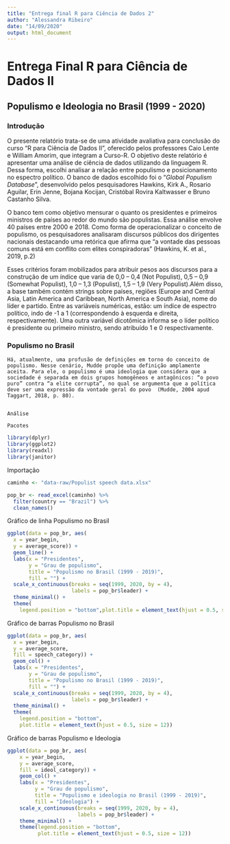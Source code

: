 ```yaml
---
title: "Entrega final R para Ciência de Dados 2"
author: "Alessandra Ribeiro"
date: "14/09/2020"
output: html_document
---
```


# Entrega Final R para Ciência de Dados II
## Populismo e Ideologia no Brasil (1999 - 2020)

### Introdução

  O presente relatório trata-se de uma atividade avaliativa para conclusão do curso "R para Ciência de Dados II", oferecido pelos professores Caio Lente e William Amorim, que integram a Curso-R. O objetivo deste relatório é apresentar uma análise de ciência de dados utilizando da linguagem R. Dessa forma, escolhi analisar a relação entre populismo e posicionamento no espectro político. O banco de dados escolhido foi o "_Global Populism Database_", desenvolvido pelos pesquisadores Hawkins, Kirk A., Rosario Aguilar, Erin Jenne, Bojana Kocijan, Cristóbal Rovira Kaltwasser e Bruno Castanho Silva.
  
  O banco tem como objetivo mensurar o quanto os presidentes e primeiros ministros de países ao redor do mundo são populistas. Essa análise envolve 40 países entre 2000 e 2018. Como forma de operacionalizar o conceito de populismo, os pesquisadores analisaram discursos públicos dos dirigentes nacionais destacando uma retórica que afirma que "a vontade das pessoas comuns está em conflito com elites conspiradoras" (Hawkins, K. et al., 2019, p.2)
  
  Esses critérios foram mobilizados para atribuir pesos aos discursos para a construção de um índice que varia de 0,0 – 0,4 (Not Populist), 0,5 – 0,9  (Somewhat Populist), 1,0 – 1,3 (Populist), 1,5 – 1,9 (Very Populist).Além disso, a base também contém strings sobre países, regiões (Europe and Central Asia, Latin America and Caribbean, North America e South Asia), nome do líder e partido. Entre as variáveis numéricas, estão: um índice de espectro político, indo de -1 a 1 (correspondendo à esquerda e direita, respectivamente). Uma outra variável dicotômica informa se o líder político é presidente ou primeiro ministro, sendo atribuído 1 e 0 respectivamente. 
  
### Populismo no Brasil

    Há, atualmente, uma profusão de definições em torno do conceito de populismo. Nesse cenário, Mudde propõe uma definição amplamente aceita. Para ele, o populismo é uma ideologia que considera que a sociedade é separada em dois grupos homogêneos e antagônicos: “o povo puro” contra “a elite corrupta”, no qual se argumenta que a política deve ser uma expressão da vontade geral do povo  (Mudde, 2004 apud Taggart, 2018, p. 80).
    

	Análise
	
	Pacotes
  
```r
library(dplyr)
library(ggplot2)
library(readxl)
library(janitor)
```

  Importação
  
```r
caminho <- "data-raw/Populist speech data.xlsx"

pop_br <- read_excel(caminho) %>%
  filter(country == "Brazil") %>%
  clean_names()
```
  
  Gráfico de linha Populismo no Brasil
  
```r
ggplot(data = pop_br, aes(
  x = year_begin,
  y = average_score)) +
  geom_line() +
  labs(x = "Presidentes",
       y = "Grau de populismo",
       title = "Populismo no Brasil (1999 - 2019)",
       fill = "") +
  scale_x_continuous(breaks = seq(1999, 2020, by = 4),
                     labels = pop_br$leader) +
  theme_minimal() +
  theme(
    legend.position = "bottom",plot.title = element_text(hjust = 0.5, size = 12))
```
  
  Gráfico de barras Populismo no Brasil
  
```r
ggplot(data = pop_br, aes(
  x = year_begin,
  y = average_score,
  fill = speech_category)) +
  geom_col() +
  labs(x = "Presidentes",
       y = "Grau de populismo",
       title = "Populismo no Brasil (1999 - 2019)",
       fill = "") +
  scale_x_continuous(breaks = seq(1999, 2020, by = 4),
                     labels = pop_br$leader) +
  theme_minimal() +
  theme(
    legend.position = "bottom",
    plot.title = element_text(hjust = 0.5, size = 12))
```


  Gráfico de barras Populismo e Ideologia
  
```r
ggplot(data = pop_br, aes(
    x = year_begin,
    y = average_score,
    fill = ideol_category)) +
    geom_col() +
    labs(x = "Presidentes",
         y = "Grau de populismo",
         title = "Populismo e ideologia no Brasil (1999 - 2019)",
         fill = "Ideologia") +
    scale_x_continuous(breaks = seq(1999, 2020, by = 4),
                       labels = pop_br$leader) +
    theme_minimal() +
    theme(legend.position = "bottom",
          plot.title = element_text(hjust = 0.5, size = 12))
```

  

